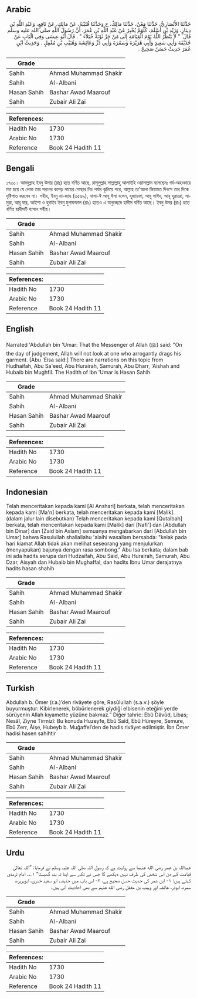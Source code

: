 ## Arabic


<div dir="rtl" lang="ar" style={{fontSize:'larger',backgroundColor:'#f8f9fa',padding:20}}>
حَدَّثَنَا الأَنْصَارِيُّ، حَدَّثَنَا مَعْنٌ، حَدَّثَنَا مَالِكٌ، ح وَحَدَّثَنَا قُتَيْبَةُ، عَنْ مَالِكٍ، عَنْ نَافِعٍ، وَعَبْدِ اللَّهِ بْنِ دِينَارٍ، وَزَيْدِ بْنِ أَسْلَمَ، كُلُّهُمْ يُخْبِرُ عَنْ عَبْدِ اللَّهِ بْنِ عُمَرَ، أَنَّ رَسُولَ اللَّهِ صلى الله عليه وسلم قَالَ ‏ "‏ لاَ يَنْظُرُ اللَّهُ يَوْمَ الْقِيَامَةِ إِلَى مَنْ جَرَّ ثَوْبَهُ خُيَلاَءَ ‏"‏ ‏.‏ قَالَ أَبُو عِيسَى وَفِي الْبَابِ عَنْ حُذَيْفَةَ وَأَبِي سَعِيدٍ وَأَبِي هُرَيْرَةَ وَسَمُرَةَ وَأَبِي ذَرٍّ وَعَائِشَةَ وَهُبَيْبِ بْنِ مُغْفِلٍ ‏.‏ وَحَدِيثُ ابْنِ عُمَرَ حَدِيثٌ حَسَنٌ صَحِيحٌ ‏.‏
</div>
<div style={{backgroundColor:'#f8f9fa',padding:20, marginBottom: 10}}><table> <thead> <tr> <th>Grade</th> <th></th> </tr> </thead> <tbody> <tr><td>Sahih</td><td>Ahmad Muhammad Shakir</td></tr><tr><td>Sahih</td><td>Al-Albani</td></tr><tr><td>Hasan Sahih</td><td>Bashar Awad Maarouf</td></tr><tr><td>Sahih</td><td>Zubair Ali Zai</td></tr></tbody></table><table> <thead> <tr> <th>References:</th> <th></th> </tr> </thead> <tbody><tr><td>Hadith No</td><td>1730</td></tr><tr><td>Arabic No</td><td>1730</td></tr><tr><td>Reference</td><td>Book 24 Hadith 11</td></tr></tbody></table></div>

## Bengali


<div dir="ltr" lang="bn" style={{fontSize:'larger',backgroundColor:'#f8f9fa',padding:20}}>
১৭৩০। আবদুল্লাহ ইবনু উমার (রাঃ) হতে বর্ণিত আছে, রাসূলুল্লাহ সাল্লাল্লাহু আলাইহি ওয়াসাল্লাম বলেছেনঃ গৰ্ব-অহংকারে মত্ত হয়ে যে লোক তার পরনের কাপড় পায়ের গোছার নিচ পর্যন্ত ঝুলিয়ে পরে, আল্লাহ তা'আলা কিয়ামত দিবসে তার দিকে দৃষ্টিপাত করবেন না। সহীহ, ইবনু মা-জাহ (৩৫৬৯), নাসা-ঈ আবূ ঈসা বলেন, হুজায়ফা, আবূ সাঈদ, আবূ হুরায়রা, সামুরা, আবূ যার, আইশা ও হুবাইব ইবনু মুগাফফাল (রাঃ) হতেও এ অনুচ্ছেদে হাদীস বর্ণিত আছে। ইবনু উমর (রাঃ) হতে বর্ণিত হাদীসটি হাসান সহীহ।
</div>
<div style={{backgroundColor:'#f8f9fa',padding:20, marginBottom: 10}}><table> <thead> <tr> <th>Grade</th> <th></th> </tr> </thead> <tbody> <tr><td>Sahih</td><td>Ahmad Muhammad Shakir</td></tr><tr><td>Sahih</td><td>Al-Albani</td></tr><tr><td>Hasan Sahih</td><td>Bashar Awad Maarouf</td></tr><tr><td>Sahih</td><td>Zubair Ali Zai</td></tr></tbody></table><table> <thead> <tr> <th>References:</th> <th></th> </tr> </thead> <tbody><tr><td>Hadith No</td><td>1730</td></tr><tr><td>Arabic No</td><td>1730</td></tr><tr><td>Reference</td><td>Book 24 Hadith 11</td></tr></tbody></table></div>

## English


<div dir="ltr" lang="en" style={{fontSize:'larger',backgroundColor:'#f8f9fa',padding:20}}>
Narrated 'Abdullah bin 'Umar: That the Messenger of Allah (ﷺ) said: "On the day of judgement, Allah will not look at one who arrogantly drags his garment. [Abu 'Eisa said:] There are narrations on this topic from Hudhaifah, Abu Sa'eed, Abu Hurairah, Samurah, Abu Dharr, 'Aishah and Hubaib bin Mughfil. The Hadith of Ibn 'Umar is Hasan Sahih
</div>
<div style={{backgroundColor:'#f8f9fa',padding:20, marginBottom: 10}}><table> <thead> <tr> <th>Grade</th> <th></th> </tr> </thead> <tbody> <tr><td>Sahih</td><td>Ahmad Muhammad Shakir</td></tr><tr><td>Sahih</td><td>Al-Albani</td></tr><tr><td>Hasan Sahih</td><td>Bashar Awad Maarouf</td></tr><tr><td>Sahih</td><td>Zubair Ali Zai</td></tr></tbody></table><table> <thead> <tr> <th>References:</th> <th></th> </tr> </thead> <tbody><tr><td>Hadith No</td><td>1730</td></tr><tr><td>Arabic No</td><td>1730</td></tr><tr><td>Reference</td><td>Book 24 Hadith 11</td></tr></tbody></table></div>

## Indonesian


<div dir="ltr" lang="id" style={{fontSize:'larger',backgroundColor:'#f8f9fa',padding:20}}>
Telah menceritakan kepada kami [Al Anshari] berkata, telah menceritakan kepada kami [Ma'n] berkata, telah menceritakan kepada kami [Malik]. (dalam jalur lain disebutkan) Telah menceritakan kepada kami [Qutaibah] berkata, telah menceritakan kepada kami [Malik] dari [Nafi'] dan [Abdullah bin Dinar] dan [Zaid bin Aslam] semuanya mengabarkan dari [Abdullah bin Umar] bahwa Rasulullah shallallahu 'alaihi wasallam bersabda: "kelak pada hari kiamat Allah tidak akan melihat seseorang yang menjulurkan (menyapukan) bajunya dengan rasa sombong." Abu Isa berkata; dalam bab ini ada hadits serupa dari Hudzaifah, Abu Said, Abu Hurairah, Samurah, Abu Dzar, Aisyah dan Hubaib bin Mughaffal, dan hadits Ibnu Umar derajatnya hadits hasan shahih
</div>
<div style={{backgroundColor:'#f8f9fa',padding:20, marginBottom: 10}}><table> <thead> <tr> <th>Grade</th> <th></th> </tr> </thead> <tbody> <tr><td>Sahih</td><td>Ahmad Muhammad Shakir</td></tr><tr><td>Sahih</td><td>Al-Albani</td></tr><tr><td>Hasan Sahih</td><td>Bashar Awad Maarouf</td></tr><tr><td>Sahih</td><td>Zubair Ali Zai</td></tr></tbody></table><table> <thead> <tr> <th>References:</th> <th></th> </tr> </thead> <tbody><tr><td>Hadith No</td><td>1730</td></tr><tr><td>Arabic No</td><td>1730</td></tr><tr><td>Reference</td><td>Book 24 Hadith 11</td></tr></tbody></table></div>

## Turkish


<div dir="ltr" lang="tr" style={{fontSize:'larger',backgroundColor:'#f8f9fa',padding:20}}>
Abdullah b. Ömer (r.a.)’den rivâyete göre, Rasûlullah (s.a.v.) şöyle buyurmuştur: Kibirlenerek, böbürlenerek giydiği elbisenin eteğini yerde sürüyenin Allah kıyamette yüzüne bakmaz.” Diğer tahric: Ebû Dâvûd, Libas; Nesâî, Ziyne Tirmizî: Bu konuda Huzeyfe, Ebû Saîd, Ebû Hüreyre, Semure, Ebû Zerr, Âişe, Hubeyb b. Muğaffel’den de hadis rivâyet edilmiştir. İbn Ömer hadisi hasen sahihtir
</div>
<div style={{backgroundColor:'#f8f9fa',padding:20, marginBottom: 10}}><table> <thead> <tr> <th>Grade</th> <th></th> </tr> </thead> <tbody> <tr><td>Sahih</td><td>Ahmad Muhammad Shakir</td></tr><tr><td>Sahih</td><td>Al-Albani</td></tr><tr><td>Hasan Sahih</td><td>Bashar Awad Maarouf</td></tr><tr><td>Sahih</td><td>Zubair Ali Zai</td></tr></tbody></table><table> <thead> <tr> <th>References:</th> <th></th> </tr> </thead> <tbody><tr><td>Hadith No</td><td>1730</td></tr><tr><td>Arabic No</td><td>1730</td></tr><tr><td>Reference</td><td>Book 24 Hadith 11</td></tr></tbody></table></div>

## Urdu


<div dir="rtl" lang="ur" style={{fontSize:'larger',backgroundColor:'#f8f9fa',padding:20}}>
عبداللہ بن عمر رضی الله عنہما سے روایت ہے کہ رسول اللہ صلی اللہ علیہ وسلم نے فرمایا: ”اللہ تعالیٰ قیامت کے دن اس شخص کی طرف نہیں دیکھے گا جس نے تکبر سے اپنا تہ بند گھیسٹا“ ۱؎۔ امام ترمذی کہتے ہیں: ۱- ابن عمر کی حدیث حسن صحیح ہے، ۲- اس باب میں حذیفہ، ابو سعید خدری، ابوہریرہ، سمرہ، ابوذر، عائشہ اور وہیب بن مغفل رضی الله عنہم سے بھی احادیث آئی ہیں۔
</div>
<div style={{backgroundColor:'#f8f9fa',padding:20, marginBottom: 10}}><table> <thead> <tr> <th>Grade</th> <th></th> </tr> </thead> <tbody> <tr><td>Sahih</td><td>Ahmad Muhammad Shakir</td></tr><tr><td>Sahih</td><td>Al-Albani</td></tr><tr><td>Hasan Sahih</td><td>Bashar Awad Maarouf</td></tr><tr><td>Sahih</td><td>Zubair Ali Zai</td></tr></tbody></table><table> <thead> <tr> <th>References:</th> <th></th> </tr> </thead> <tbody><tr><td>Hadith No</td><td>1730</td></tr><tr><td>Arabic No</td><td>1730</td></tr><tr><td>Reference</td><td>Book 24 Hadith 11</td></tr></tbody></table></div>